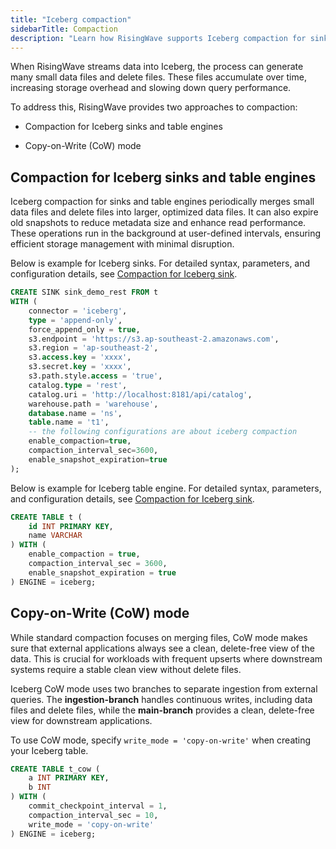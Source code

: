 ```yaml
---
title: "Iceberg compaction"
sidebarTitle: Compaction
description: "Learn how RisingWave supports Iceberg compaction for sinks and table engines, and Copy-on-Write mode to improve performance."
---
```


When RisingWave streams data into Iceberg, the process can generate many small data files and delete files. These files accumulate over time, increasing storage overhead and slowing down query performance.

To address this, RisingWave provides two approaches to compaction:

- Compaction for Iceberg sinks and table engines

- Copy-on-Write (CoW) mode

## Compaction for Iceberg sinks and table engines

Iceberg compaction for sinks and table engines periodically merges small data files and delete files into larger, optimized data files. It can also expire old snapshots to reduce metadata size and enhance read performance. These operations run in the background at user-defined intervals, ensuring efficient storage management with minimal disruption.

Below is example for Iceberg sinks. For detailed syntax, parameters, and configuration details, see [Compaction for Iceberg sink](/iceberg/deliver-to-iceberg#compaction-for-iceberg-sink).

```sql Compaction for Iceberg sink
CREATE SINK sink_demo_rest FROM t
WITH (
    connector = 'iceberg',
    type = 'append-only',
    force_append_only = true,
    s3.endpoint = 'https://s3.ap-southeast-2.amazonaws.com',
    s3.region = 'ap-southeast-2',
    s3.access.key = 'xxxx',
    s3.secret.key = 'xxxx',
    s3.path.style.access = 'true',
    catalog.type = 'rest',
    catalog.uri = 'http://localhost:8181/api/catalog',
    warehouse.path = 'warehouse',
    database.name = 'ns',
    table.name = 't1',
    -- the following configurations are about iceberg compaction
    enable_compaction=true, 
    compaction_interval_sec=3600, 
    enable_snapshot_expiration=true
);
```

Below is example for Iceberg table engine. For detailed syntax, parameters, and configuration details, see [Compaction for Iceberg sink](/iceberg/create-manage-native-iceberg-tables#compaction-for-native-iceberg-tables).

```sql Compaction for table engine
CREATE TABLE t (
    id INT PRIMARY KEY, 
    name VARCHAR
) WITH (
    enable_compaction = true, 
    compaction_interval_sec = 3600, 
    enable_snapshot_expiration = true
) ENGINE = iceberg;
```

## Copy-on-Write (CoW) mode

While standard compaction focuses on merging files, CoW mode makes sure that external applications always see a clean, delete-free view of the data. This is crucial for workloads with frequent upserts where downstream systems require a stable clean view without delete files.

Iceberg CoW mode uses two branches to separate ingestion from external queries. The **ingestion-branch** handles continuous writes, including data files and delete files, while the **main-branch** provides a clean, delete-free view for downstream applications.

To use CoW mode, specify `write_mode = 'copy-on-write'` when creating your Iceberg table.

```sql CoW mode for Iceberg table engine
CREATE TABLE t_cow (
    a INT PRIMARY KEY,
    b INT
) WITH (
    commit_checkpoint_interval = 1,
    compaction_interval_sec = 10,
    write_mode = 'copy-on-write'
) ENGINE = iceberg;
```
